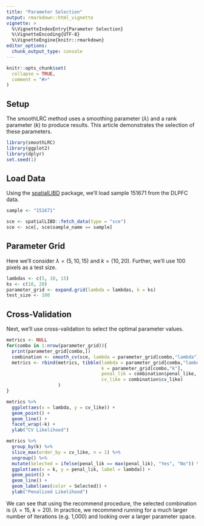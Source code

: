 ```yaml
---
title: "Parameter Selection"
output: rmarkdown::html_vignette
vignette: >
  %\VignetteIndexEntry{Parameter Selection}
  %\VignetteEncoding{UTF-8}
  %\VignetteEngine{knitr::rmarkdown}
editor_options: 
  chunk_output_type: console
---
```


```r
knitr::opts_chunk$set(
  collapse = TRUE,
  comment = "#>"
)
```

## Setup

The smoothLRC method uses a smoothing parameter ($\lambda$) and a rank parameter ($k$) to produce results. This article demonstrates the selection of these parameters.

```r
library(smoothLRC)
library(ggplot2)
library(dplyr)
set.seed(1)
```

## Load Data

Using the [spatialLIBD](http://spatial.libd.org/spatialLIBD/) package, we'll load sample 151671 from the DLPFC data. 

```r
sample <- "151671"

sce <- spatialLIBD::fetch_data(type = "sce")
sce <- sce[, sce$sample_name == sample]
```

## Parameter Grid

Here we'll consider $\lambda=(5, 10, 15)$ and $k=(10, 20)$. Further, we'll use 100 pixels as a test size.

```r
lambdas <- c(5, 10, 15)
ks <- c(10, 20)
parameter_grid <- expand.grid(lambda = lambdas, k = ks)
test_size <- 100
```


## Cross-Validation

Next, we'll use cross-validation to select the optimal parameter values.

```r
metrics <- NULL
for(combo in 1:nrow(parameter_grid)){
  print(parameter_grid[combo,])
  combination <- smooth_cv(sce, lambda = parameter_grid[combo,"lambda"], k = parameter_grid[combo,"k"], test_size, maxiter = 5)
  metrics <- rbind(metrics, tibble(lambda = parameter_grid[combo,"lambda"], 
                                   k = parameter_grid[combo,"k"],
                                   penal_lik = combination$penal_like,
                                   cv_like = combination$cv_like)
                   )
}

metrics %>% 
  ggplot(aes(x = lambda, y = cv_like)) +
  geom_point() +
  geom_line() +
  facet_wrap(~k) +
  ylab("CV Likelihood")

metrics %>% 
  group_by(k) %>%
  slice_max(order_by = cv_like, n = 1) %>%
  ungroup() %>%
  mutate(Selected = ifelse(penal_lik == max(penal_lik), "Yes", "No")) %>%
  ggplot(aes(x = k, y = penal_lik, label = lambda)) +
  geom_point() +
  geom_line() +
  geom_label(aes(color = Selected)) +
  ylab("Penalized Likelihood")

```


We can see that using the recommend procedure, the selected combination is ($\lambda=15$, $k=20$). In practice, we recommend running for a much larger number of iterations (e.g. 1,000) and looking over a larger parameter space. 
